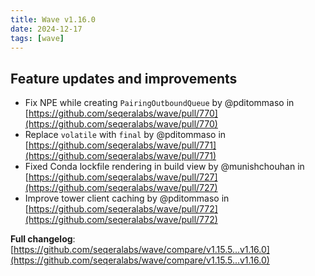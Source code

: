 ```yaml
---
title: Wave v1.16.0
date: 2024-12-17
tags: [wave]
---
```


## Feature updates and improvements

* Fix NPE while creating `PairingOutboundQueue` by @pditommaso in [https://github.com/seqeralabs/wave/pull/770](https://github.com/seqeralabs/wave/pull/770)
* Replace `volatile` with `final` by @pditommaso in [https://github.com/seqeralabs/wave/pull/771](https://github.com/seqeralabs/wave/pull/771)
* Fixed Conda lockfile rendering in build view by @munishchouhan in [https://github.com/seqeralabs/wave/pull/727](https://github.com/seqeralabs/wave/pull/727)
* Improve tower client caching by @pditommaso in [https://github.com/seqeralabs/wave/pull/772](https://github.com/seqeralabs/wave/pull/772)

**Full changelog**: [https://github.com/seqeralabs/wave/compare/v1.15.5...v1.16.0](https://github.com/seqeralabs/wave/compare/v1.15.5...v1.16.0)
